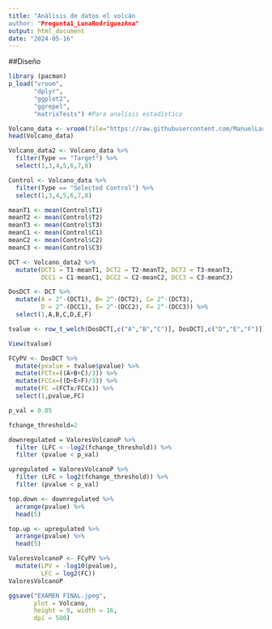 ```yaml
---
title: "Análisis de datos el volcán
author: "Pregunta1_LunaRodriguezAna"
output: html_document
date: "2024-05-16"
---
```


##Diseño 
```r
library (pacman)
p_load("vroom",
       "dplyr",
       "ggplot2",
       "ggrepel",
       "matrixTests") #Para analisis estadistico 
```
```r
Volcano_data <- vroom(file="https://raw.githubusercontent.com/ManuelLaraMVZ/Transcript-mica/main/Datos%20completos%20miRNAs%20ejercicio.csv")
head(Volcano_data)

Volcano_data2 <- Volcano_data %>% 
  filter(Type == "Target") %>% 
  select(1,3,4,5,6,7,8)
```

```r
Control <- Volcano_data %>% 
  filter(Type == "Selected Control") %>% 
  select(1,3,4,5,6,7,8)
```


```r
meanT1 <- mean(Control$T1)
meanT2 <- mean(Control$T2)
meanT3 <- mean(Control$T3)
meanC1 <- mean(Control$C1)
meanC2 <- mean(Control$C2)
meanC3 <- mean(Control$C3)

DCT <- Volcano_data2 %>% 
  mutate(DCT1 = T1-meanT1, DCT2 = T2-meanT2, DCT3 = T3-meanT3,
         DCC1 = C1-meanC1, DCC2 = C2-meanC2, DCC3 = C3-meanC3)
```

```r
DosDCT <- DCT %>% 
  mutate(A = 2^-(DCT1), B= 2^-(DCT2), C= 2^-(DCT3), 
         D = 2^-(DCC1), E= 2^-(DCC2), F= 2^-(DCC3)) %>% 
  select(1,A,B,C,D,E,F)
```
```r
tvalue <- row_t_welch(DosDCT[,c("A","B","C")], DosDCT[,c("D","E","F")])

View(tvalue)

FCyPV <- DosDCT %>% 
  mutate(pvalue = tvalue$pvalue) %>% 
  mutate(FCTx=((A+B+C)/3)) %>% 
  mutate(FCCx=((D+E+F)/3)) %>% 
  mutate(FC =(FCTx/FCCx)) %>% 
  select(1,pvalue,FC)
```
```r
p_val = 0.05

fchange_threshold=2
```
```r
downregulated = ValoresVolcanoP %>% 
  filter (LFC < -log2(fchange_threshold)) %>% 
  filter (pvalue < p_val)
```


```r
upregulated = ValoresVolcanoP %>% 
  filter (LFC > log2(fchange_threshold)) %>% 
  filter (pvalue < p_val)
```


```r
top.down <- downregulated %>% 
  arrange(pvalue) %>% 
  head(5)
```
```r
top.up <- upregulated %>% 
  arrange(pvalue) %>% 
  head(5)
```
```r
ValoresVolcanoP <- FCyPV %>% 
  mutate(LPV = -log10(pvalue),
         LFC = log2(FC)) 
ValoresVolcanoP
```
```r
ggsave("EXAMEN FINAL.jpeg",
       plot = Volcano,
       height = 9, width = 16,
       dpi = 500)
```


